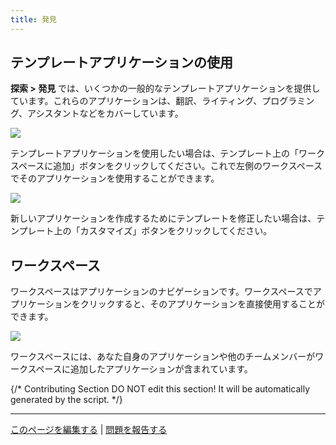 ```yaml
---
title: 発見
---
```


## テンプレートアプリケーションの使用

**探索 > 発見** では、いくつかの一般的なテンプレートアプリケーションを提供しています。これらのアプリケーションは、翻訳、ライティング、プログラミング、アシスタントなどをカバーしています。

![](https://assets-docs.dify.ai/dify-enterprise-mintlify/jp/workspace/0e031be438f3099fdb1680ccc9799a6d.jpeg)

テンプレートアプリケーションを使用したい場合は、テンプレート上の「ワークスペースに追加」ボタンをクリックしてください。これで左側のワークスペースでそのアプリケーションを使用することができます。

![](https://assets-docs.dify.ai/dify-enterprise-mintlify/jp/workspace/01216f0ccbd56855c41eddce194cbf48.jpeg)

新しいアプリケーションを作成するためにテンプレートを修正したい場合は、テンプレート上の「カスタマイズ」ボタンをクリックしてください。

## ワークスペース

ワークスペースはアプリケーションのナビゲーションです。ワークスペースでアプリケーションをクリックすると、そのアプリケーションを直接使用することができます。

![](https://assets-docs.dify.ai/dify-enterprise-mintlify/jp/workspace/aa95de9ca884480c7c52a6ee7239de1d.jpeg)

ワークスペースには、あなた自身のアプリケーションや他のチームメンバーがワークスペースに追加したアプリケーションが含まれています。

{/*
Contributing Section
DO NOT edit this section!
It will be automatically generated by the script.
*/}

---

[このページを編集する](https://github.com/langgenius/dify-docs/edit/main/ja-jp/documentation/pages/workspace/app.mdx) | [問題を報告する](https://github.com/langgenius/dify-docs/issues/new?template=docs.yml)

